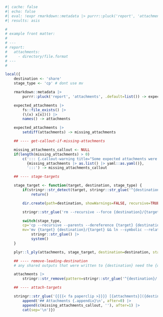 <!-- include attachments, if `report.attachments` is in the metadata -->

```r
#| cache: false
#| echo: false
#| eval: !expr rmarkdown::metadata |> purrr::pluck('report', 'attachments') |> is.null() |> magrittr::not()
#| results: asis

#
# example front matter:
#
# ---
# report:
#   attachments:
#     - directory/file.format
# ---
#

local({
	destination <- 'share'
	stage_type <- 'cp' # dont use mv

	rmarkdown::metadata |>
		purrr::pluck('report', 'attachments', .default=list()) -> expected_attachments

	expected_attachments |>
		fs::file_exists() |>
		(\(x) x[x])() |>
		names() -> attachments

	expected_attachments |>
		setdiff(attachments) -> missing_attachments

	## ---- get-callout-if-missing-attachments

	missing_attachments_callout <- NULL
	if(length(missing_attachments) > 0)
		c('::: {.callout-warning title="Some expected attachments were not found!"}',
		  {missing_attachments |> as.list() |> yaml::as.yaml()},
		  ':::') -> missing_attachments_callout

	## ---- stage-targets

	stage_target <- function(target, destination, stage_type) {
		if(stringr::str_detect(target, stringr::str_glue('^{destination}/'))) # do nothing if the target is already in the destination
			return()

		dir.create(path=destination, showWarnings=FALSE, recursive=TRUE)

		stringr::str_glue('rm --recursive --force {destination}/{target} && mkdir --parents {destination}/{target} && rmdir $_') |> system()

		switch(stage_type,
		cp='cp --recursive --parents --dereference {target} {destination}',
		mv='mv {target} {destination}/{target} && ln --symbolic --relative {destination}/{target} {target}') |>
			stringr::str_glue() |>
			system()
	}

	plyr::l_ply(attachments, stage_target, destination=destination, stage_type=stage_type)

	## ---- remove-leading-destination
	# any shared outputs that were written to {destination} need the {desination} removed for the generalised link to work

	attachments |>
		stringr::str_remove(pattern=stringr::str_glue('^{destination}/')) -> attachments

	## ---- attach-targets

	stringr::str_glue('{{{{< fa paperclip >}}}} [{attachments}]({destination}/{attachments})</br>') |>
		append('## Attachments {.appendix}\n', after=0) |>
		append(c(missing_attachments_callout, ''), after=1) |>
		cat(sep='\n')})
```

